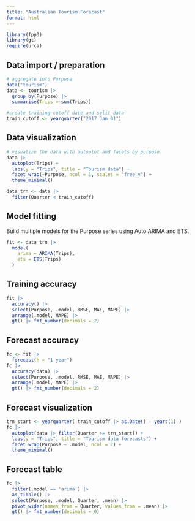 ```yaml
---
title: "Australian Tourism Forecast"
format: html
---
```



```r
library(fpp3)
library(gt)
require(urca)
```

## Data import / preparation

```r
# aggregate into Purpose
data("tourism")
data <- tourism |> 
  group_by(Purpose) |>
  summarise(Trips = sum(Trips)) 

#create training cutoff date and split data
train_cutoff <- yearquarter("2017 Jan 01")
```

## Data visualization

```r
# visualize the data with autoplot and facets by purpose
data |> 
  autoplot(Trips) +
  labs(y = "Trips", title = "Tourism data") +
  facet_wrap(~Purpose, ncol = 1, scales = "free_y") +
  theme_minimal()

data_trn <- data |>
  filter(Quarter < train_cutoff)
```

## Model fitting

Build multiple models for the Purpose series using Auto ARIMA and ETS.
```r
fit <- data_trn |>
  model(
    arima = ARIMA(Trips),
    ets = ETS(Trips)
  )
```

## Training accuracy 

```r
fit |> 
  accuracy() |> 
  select(Purpose, .model, RMSE, MAE, MAPE) |>
  arrange(.model, MAPE) |>
  gt() |> fmt_number(decimals = 2)
```


## Forecast accuracy 

```r
fc <- fit |> 
  forecast(h = "1 year")
fc |> 
  accuracy(data) |> 
  select(Purpose, .model, RMSE, MAE, MAPE) |>
  arrange(.model, MAPE) |>
  gt() |> fmt_number(decimals = 2)
```

## Forecast visualization 

```r
trn_start <- yearquarter( train_cutoff |> as.Date() - years(1) )
fc |> 
  autoplot(data |> filter(Quarter >= trn_start)) +
  labs(y = "Trips", title = "Tourism data forecasts") +
  facet_wrap(Purpose ~ .model, ncol = 2) +
  theme_minimal()
```

## Forecast table

```r
fc |> 
  filter(.model == 'arima') |>
  as_tibble() |>
  select(Purpose, .model, Quarter, .mean) |>
  pivot_wider(names_from = Quarter, values_from = .mean) |>
  gt() |> fmt_number(decimals = 0)
```